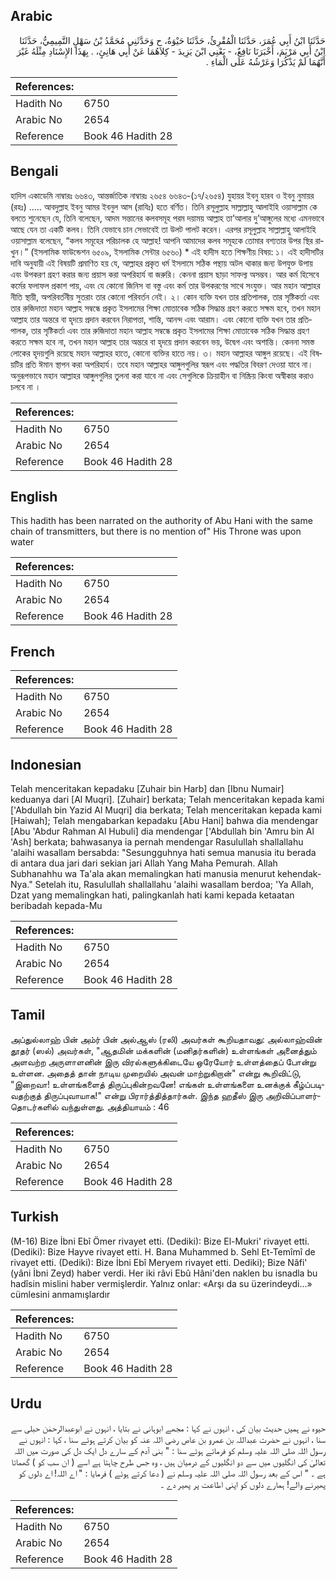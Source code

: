 ## Arabic


<div dir="rtl" lang="ar" style={{fontSize:'larger',backgroundColor:'#f8f9fa',padding:20}}>
حَدَّثَنَا ابْنُ أَبِي عُمَرَ، حَدَّثَنَا الْمُقْرِئُ، حَدَّثَنَا حَيْوَةُ، ح وَحَدَّثَنِي مُحَمَّدُ بْنُ سَهْلٍ التَّمِيمِيُّ، حَدَّثَنَا ابْنُ أَبِي مَرْيَمَ، أَخْبَرَنَا نَافِعٌ، - يَعْنِي ابْنَ يَزِيدَ - كِلاَهُمَا عَنْ أَبِي هَانِئٍ، ‏.‏ بِهَذَا الإِسْنَادِ مِثْلَهُ غَيْرَ أَنَّهُمَا لَمْ يَذْكُرَا وَعَرْشُهُ عَلَى الْمَاءِ ‏.‏
</div>
<div style={{backgroundColor:'#f8f9fa',padding:20, marginBottom: 10}}><table> <thead> <tr> <th>References:</th> <th></th> </tr> </thead> <tbody><tr><td>Hadith No</td><td>6750</td></tr><tr><td>Arabic No</td><td>2654</td></tr><tr><td>Reference</td><td>Book 46 Hadith 28</td></tr></tbody></table></div>

## Bengali


<div dir="ltr" lang="bn" style={{fontSize:'larger',backgroundColor:'#f8f9fa',padding:20}}>
হাদিস একাডেমি নাম্বারঃ ৬৬৪৩, আন্তর্জাতিক নাম্বারঃ ২৬৫৪ ৬৬৪৩-(১৭/২৬৫৪) যুহায়র ইবনু হারব ও ইবনু নুমায়র (রহঃ) ..... আবদুল্লাহ ইবনু আমর ইবনুল আস (রাযিঃ) হতে বর্ণিত। তিনি রসূলুল্লাহ সাল্লাল্লাহু আলাইহি ওয়াসাল্লাম কে বলতে শুনেছেন যে, তিনি বলেছেন, আদম সন্তানের কলবসমূহ পরম দয়াময় আল্লাহ তা’আলার দু’আঙ্গুলের মধ্যে এমনভাবে আছে যেন তা একটি কলব। তিনি যেভাবে চান সেভাবেই তা উলট পালট করেন। এরপর রসূলুল্লাহ সাল্লাল্লাহু আলাইহি ওয়াসাল্লাম বলেছেন, “কলব সমূহের পরিচালক হে আল্লাহ! আপনি আমাদের কলব সমূহকে তোমার বশ্যতার উপর স্থির রাখুন।” (ইসলামিক ফাউন্ডেশন ৬৫০৯, ইসলামিক সেন্টার ৬৫৬০) * এই হাদীস হতে শিক্ষণীয় বিষয়: ১। এই হাদীসটির দাবি অনুযায়ী এই বিষয়টি প্রমাণিত হয় যে, আল্লাহর প্রকৃত ধর্ম ইসলামে সঠিক পন্থায় অটল থাকার জন্য উপযুক্ত উপায় এবং উপকরণ গ্রহণ করার জন্য প্রয়াস করা অপরিহার্য বা জরুরি। কেননা প্রয়াস ছাড়া সাফল্য অসম্ভব। আর কর্ম হিসেবে কর্মের ফলাফল প্রকাশ পায়, এবং যে কোনো জিনিস বা বস্তু এবং কর্ম তার উপকরণের সাথে সংযুক্ত। আর মহান আল্লাহর নীতি স্থায়ী, অপরিবর্তনীয় সুতরাং তার কোনো পরিবর্তন নেই। ২। কোন ব্যক্তি যখন তার প্রতিপালক, তার সৃষ্টিকর্তা এবং তার রুজিদাতা মহান আল্লাহ সম্বন্ধে প্রকৃত ইসলামের শিক্ষা মোতাবেক সঠিক সিদ্ধান্ত গ্রহণ করতে সক্ষম হবে, তখন মহান আল্লাহ তার অন্তরে বা হৃদয়ে প্রদান করবেন নিরাপত্তা, শান্তি, আনন্দ এবং আরাম। এবং কোনো ব্যক্তি যখন তার প্রতিপালক, তার সৃষ্টিকর্তা এবং তার রুজিদাতা মহান আল্লাহ সম্বন্ধে প্রকৃত ইসলামের শিক্ষা মোতাবেক সঠিক সিদ্ধান্ত গ্রহণ করতে সক্ষম হবে না, তখন মহান আল্লাহ তার অন্তরে বা হৃদয়ে প্রদান করবেন ভয়, উদ্বেগ এবং অশান্তি। কেননা সমস্ত লোকের হৃদয়গুলি রয়েছে মহান আল্লাহর হাতে, কোনো ব্যক্তির হাতে নয়। ৩। মহান আল্লাহর আঙ্গুল রয়েছে। এই বিষয়টির প্রতি ঈমান স্থাপন করা অপরিহার্য। তবে মহান আল্লাহর আঙ্গুলগুলির স্বরূপ এবং পদ্ধতির বিবরণ দেওয়া যাবে না। অনুরূপভাবে মহান আল্লাহর আঙ্গুলগুলির তুলনা করা যাবে না এবং সেগুলিকে ক্রিয়াহীন বা নিষ্ক্রিয় কিংবা অস্বীকার করাও চলবে না ।
</div>
<div style={{backgroundColor:'#f8f9fa',padding:20, marginBottom: 10}}><table> <thead> <tr> <th>References:</th> <th></th> </tr> </thead> <tbody><tr><td>Hadith No</td><td>6750</td></tr><tr><td>Arabic No</td><td>2654</td></tr><tr><td>Reference</td><td>Book 46 Hadith 28</td></tr></tbody></table></div>

## English


<div dir="ltr" lang="en" style={{fontSize:'larger',backgroundColor:'#f8f9fa',padding:20}}>
This hadith has been narrated on the authority of Abu Hani with the same chain of transmitters, but there is no mention of" His Throne was upon water
</div>
<div style={{backgroundColor:'#f8f9fa',padding:20, marginBottom: 10}}><table> <thead> <tr> <th>References:</th> <th></th> </tr> </thead> <tbody><tr><td>Hadith No</td><td>6750</td></tr><tr><td>Arabic No</td><td>2654</td></tr><tr><td>Reference</td><td>Book 46 Hadith 28</td></tr></tbody></table></div>

## French


<div dir="ltr" lang="fr" style={{fontSize:'larger',backgroundColor:'#f8f9fa',padding:20}}>

</div>
<div style={{backgroundColor:'#f8f9fa',padding:20, marginBottom: 10}}><table> <thead> <tr> <th>References:</th> <th></th> </tr> </thead> <tbody><tr><td>Hadith No</td><td>6750</td></tr><tr><td>Arabic No</td><td>2654</td></tr><tr><td>Reference</td><td>Book 46 Hadith 28</td></tr></tbody></table></div>

## Indonesian


<div dir="ltr" lang="id" style={{fontSize:'larger',backgroundColor:'#f8f9fa',padding:20}}>
Telah menceritakan kepadaku [Zuhair bin Harb] dan [Ibnu Numair] keduanya dari [Al Muqri]. [Zuhair] berkata; Telah menceritakan kepada kami ['Abdullah bin Yazid Al Muqri] dia berkata; Telah menceritakan kepada kami [Haiwah]; Telah mengabarkan kepadaku [Abu Hani] bahwa dia mendengar [Abu 'Abdur Rahman Al Hubuli] dia mendengar ['Abdullah bin 'Amru bin Al 'Ash] berkata; bahwasanya ia pernah mendengar Rasulullah shallallahu 'alaihi wasallam bersabda: "Sesungguhnya hati semua manusia itu berada di antara dua jari dari sekian jari Allah Yang Maha Pemurah. Allah Subhanahhu wa Ta'ala akan memalingkan hati manusia menurut kehendak-Nya." Setelah itu, Rasulullah shallallahu 'alaihi wasallam berdoa; 'Ya Allah, Dzat yang memalingkan hati, palingkanlah hati kami kepada ketaatan beribadah kepada-Mu
</div>
<div style={{backgroundColor:'#f8f9fa',padding:20, marginBottom: 10}}><table> <thead> <tr> <th>References:</th> <th></th> </tr> </thead> <tbody><tr><td>Hadith No</td><td>6750</td></tr><tr><td>Arabic No</td><td>2654</td></tr><tr><td>Reference</td><td>Book 46 Hadith 28</td></tr></tbody></table></div>

## Tamil


<div dir="ltr" lang="ta" style={{fontSize:'larger',backgroundColor:'#f8f9fa',padding:20}}>
அப்துல்லாஹ் பின் அம்ர் பின் அல்ஆஸ் (ரலி) அவர்கள் கூறியதாவது: அல்லாஹ்வின் தூதர் (ஸல்) அவர்கள், "ஆதமின் மக்களின் (மனிதர்களின்) உள்ளங்கள் அனைத்தும் அளவற்ற அருளாளனின் இரு விரல்களுக்கிடையே ஒரேயோர் உள்ளத்தைப் போன்று உள்ளன. அதைத் தான் நாடிய முறையில் அவன் மாற்றுகிறான்" என்று கூறிவிட்டு, "இறைவா! உள்ளங்களைத் திருப்புகின்றவனே! எங்கள் உள்ளங்களை உனக்குக் கீழ்ப்படிவதற்குத் திருப்புவாயாக!" என்று பிரார்த்தித்தார்கள். இந்த ஹதீஸ் இரு அறிவிப்பாளர்தொடர்களில் வந்துள்ளது. அத்தியாயம் : 46
</div>
<div style={{backgroundColor:'#f8f9fa',padding:20, marginBottom: 10}}><table> <thead> <tr> <th>References:</th> <th></th> </tr> </thead> <tbody><tr><td>Hadith No</td><td>6750</td></tr><tr><td>Arabic No</td><td>2654</td></tr><tr><td>Reference</td><td>Book 46 Hadith 28</td></tr></tbody></table></div>

## Turkish


<div dir="ltr" lang="tr" style={{fontSize:'larger',backgroundColor:'#f8f9fa',padding:20}}>
(M-16) Bize İbni Ebî Ömer rivayet etti. (Dediki): Bize El-Mukri' rivayet etti. (Dediki): Bize Hayve rivayet etti. H. Bana Muhammed b. Sehl Et-Temîmî de rivayet etti. (Dediki): Bize İbni Ebî Meryem rivayet etti. Dediki); Bize Nâfi' (yâni İbni Zeyd) haber verdi. Her iki râvi Ebû Hâni'den naklen bu isnadla bu hadîsin mislini haber vermişlerdir. Yalnız onlar: «Arşı da su üzerindeydi...» cümlesini anmamışlardır
</div>
<div style={{backgroundColor:'#f8f9fa',padding:20, marginBottom: 10}}><table> <thead> <tr> <th>References:</th> <th></th> </tr> </thead> <tbody><tr><td>Hadith No</td><td>6750</td></tr><tr><td>Arabic No</td><td>2654</td></tr><tr><td>Reference</td><td>Book 46 Hadith 28</td></tr></tbody></table></div>

## Urdu


<div dir="rtl" lang="ur" style={{fontSize:'larger',backgroundColor:'#f8f9fa',padding:20}}>
حیوہ نے ہمیں حدیث بیان کی ، انہوں نے کہا : مجھے ابوہانی نے بتایا ، انہوں نے ابوعبدالرحمٰن حبلی سے سنا ، انہوں نے حضرت عبداللہ بن عمرو بن عاص رضی اللہ عنہ کو بیان کرتے ہوئے سنا ، کہا : انہوں نے رسول اللہ صلی اللہ علیہ وسلم کو فرماتے ہوئے سنا : " بنی آدم کے سارے دل ایک دل کی صورت میں اللہ تعالیٰ کی انگلیوں میں سے دو انگلیوں کے درمیان ہیں ، وہ جس طرح چاہتا ہے اسے ( ان سب کو ) گھماتا ہے ۔ " اس کے بعد رسول اللہ صلی اللہ علیہ وسلم نے ( دعا کرتے ہوئے ) فرمایا : " اے اللہ! اے دلوں کو پھیرنے والے! ہمارے دلوں کو اپنی اطاعت پر پھیر دے ۔
</div>
<div style={{backgroundColor:'#f8f9fa',padding:20, marginBottom: 10}}><table> <thead> <tr> <th>References:</th> <th></th> </tr> </thead> <tbody><tr><td>Hadith No</td><td>6750</td></tr><tr><td>Arabic No</td><td>2654</td></tr><tr><td>Reference</td><td>Book 46 Hadith 28</td></tr></tbody></table></div>